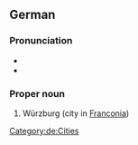 ==German==
{{wikipedia}}
{{wikipedia|lang=de}}

===Pronunciation===
* {{IPA|lang=de|/ˈvʏɐ̯tsbʊɐ̯k/}}
* {{audio|De-Würzburg.ogg|Audio|lang=de}}

===Proper noun===
{{head|de|proper noun}}

# Würzburg (city in [[Franconia]])

[[Category:de:Cities]]